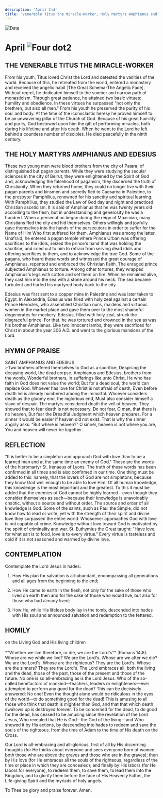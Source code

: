 ```yaml
---
description: 'April 2nd'
title: 'Venerable Titus the Miracle-Worker, Holy Martyrs Amphianus and Edesius'
---
```


<RunningHead />
<Image src="/title-imprint.png" height={68} width={50} alt="Date" className="title-imprint"/>

# <div id="date">April <Image className="four-dot" src="/four-dot.png" height={15} width={15} alt="Four dot" />2</div>

## THE VENERABLE TITUS THE MIRACLE-WORKER

From his youth, Titus loved Christ the Lord and detested the vanities of the world. Because of this, he retreated from the world, entered a monastery and received the angelic habit [The Great Schema-The Angelic Face]. Without regret, he dedicated himself to the somber and narrow path of monasticism. Through great patience, he attained two basic virtues: humility and obedience. In these virtues he surpassed "not only the brethren, but also all men." From his youth he preserved the purity of his soul and body. At the time of the iconoclastic heresy he proved himself to be an unwavering pillar of the Church of God. Because of his great humility and purity, God bestowed upon him the gift of performing miracles, both during his lifetime and after his death. When he went to the Lord he left behind a countless number of disciples. He died peacefully in the ninth century.

## THE HOLY MARTYRS AMPHIANUS AND EDESIUS

These two young men were blood brothers from the city of Patara, of distinguished but pagan parents. While they were studying the secular sciences in the city of Beirut, they were enlightened by the Spirit of God and, acknowledging the falsehood of paganism, they discerned the truth of Christianity. When they returned home, they could no longer live with their pagan parents and kinsmen and secretly fled to Caesarea in Palestine, to the presbyter Pamphilius, renowned for his sanctity and spiritual learning. With Pamphilius, they studied the Law of God day and night and practiced Christian asceticism. It is said of Amphianus that he was twenty years old according to the flesh, but in understanding and generosity he was a hundred. When a persecution began during the reign of Maximian, many Christians fled the city and hid themselves. Others willingly and joyfully gave themselves into the hands of the persecutors in order to suffer for the Name of Him Who first suffered for them. Amphianus was among the latter. Unafraid, he entered a pagan temple where Prince Urban was offering sacrifices to the idols, seized the prince's hand that was holding the sacrifice, and cried out to him to refrain from serving dead idols and offering sacrifices to them, and to acknowledge the true God. Some of the pagans, who heard these words and witnessed the great courage of Amphianus, repented and embraced the Christian Faith. The enraged prince subjected Amphianus to torture. Among other tortures, they wrapped Amphianus's legs with cotton and set them on fire. When he remained alive, they cast him into the sea with a stone around his neck. The sea became turbulent and hurled his martyred body back to the city.

Edesius was first sent to a copper mine in Palestine and was later taken to Egypt. In Alexandria, Edesius was filled with holy zeal against a certain Prince Hierocles, who assembled Christian nuns, maidens and virtuous women in the market place and gave them over to the most shameful degenerates for mockery. Edesius, filled with holy zeal, struck the disgraceful prince. For that, he was tortured and drowned in the sea as was his brother Amphianus. Like two innocent lambs, they were sacrificed for Christ in about the year 306 A.D. and went to the glorious mansions of the Lord.


## HYMN OF PRAISE
<div style={{textAlign:'center', color:'crimson', fontWeight:'bold'}}>
SAINT AMPHIANUS AND EDESIUS
</div>
>Two brothers offered themselves to God as a sacrifice,  
Despising the decaying world, the dead corpse.  
Amphianus and Edesius, brothers from the womb,  
Wonderful brothers, in sufferings like unto Christ.  
He who has faith in God does not value the world;  
But for a dead soul, the world can replace God.  
Whoever has love for Christ is not afraid of death;  
Even before death he is already numbered among the immortal.  
Whoever considers death as the gloomy end, the inglorious end,  
Must also consider himself a slave of despair.  
The martyrs considered death the veil of heaven;  
They showed that to fear death is not necessary.  
Do not fear, O man, that there is no heaven,  
But fear the Dreadful Judgment which heaven prepares.  
For a sinner it would be easier if heaven did not exist.  
That is why the sinner angrily asks:  
"But where is heaven?"  
O sinner, heaven is not where you are,  
You and heaven will never be together.  


## REFLECTION

"It is better to be a simpleton and approach God with love than to be a learned man and at the same time an enemy of God." These are the words of the hieromartyr St. Irenaeus of Lyons. The truth of these words has been confirmed in all times and is also confirmed in our time. One thing must be added to this: namely, that the lovers of God are not simpletons, because they know God well enough to be able to love Him. Of all human knowledge, this knowledge is the most important and the greatest. To this it must be added that the enemies of God cannot be highly learned—even though they consider themselves as such—because their knowledge is unavoidably chaotic, without a source and without order. The source and order of all knowledge is God. Some of the saints, such as Paul the Simple, did not know how to read or write, yet with the strength of their spirit and divine love they surpassed the entire world. Whosoever approaches God with love is not capable of crime. Knowledge without love toward God is motivated by the spirit of criminality and war. St. Euthymius the Great taught: "Have love; for what salt is to food, love is to every virtue." Every virtue is tasteless and cold if it is not seasoned and warmed by divine love.


## CONTEMPLATION

Contemplate the Lord Jesus in hades:

1. How His plan for salvation is all-abundant, encompassing all generations and all ages from the beginning to the end;

2. How He came to earth in the flesh, not only for the sake of those who lived on earth then and for the sake of those who would live, but also for those who had already lived;

3. How He, while His lifeless body lay in the tomb, descended into hades with His soul and announced salvation and redemption to the fettered.


## HOMILY
<div style={{textAlign:'center', color:'crimson', fontWeight:'bold'}}>
on the Living God and His living children
</div><br />
<div style={{textAlign:'right'}}>
*"Whether we live therefore, or die, we are the Lord's"* (Romans 14:8).
</div>
Whose are we while we live? We are the Lord's. Whose are we after we die? We are the Lord's. Whose are the righteous? They are the Lord's. Whose are the sinners? They are the Lord's. The Lord embraces all, both the living and the dead, those of the past, those of the present and those of the future. No one is so all-embracing as is the Lord Jesus. Who of the so-called benefactors of mankind—teachers, leaders or enlighteners—ever attempted to perform any good for the dead? This can be decisively answered: No one! Even the thought alone would be ridiculous in the eyes of the world—to do something good for the dead! This is amusing to all those who think that death is mightier than God, and that that which death swallows up is destroyed forever. To be concerned for the dead, to do good for the dead, has ceased to be amusing since the revelation of the Lord Jesus, Who revealed that He is God—the God of the living—and Who showed it by His actions, by descending into hades to redeem and save the souls of the righteous, from the time of Adam to the time of His death on the Cross.

Our Lord is all-embracing and all-glorious, first of all by His discerning thoughts (for He thinks about everyone and sees everyone born of women, both those who are above the graves and those who are in the graves); then by His love (for He embraces all the souls of the righteous, regardless of the time or place in which they are concealed); and finally by His labors (for He labors for everyone), to redeem them, to save them, to lead them into the Kingdom, and to glorify them before the face of His Heavenly Father, the Life-giving Spirit and the myriads of holy angels.

To Thee be glory and praise forever. Amen.